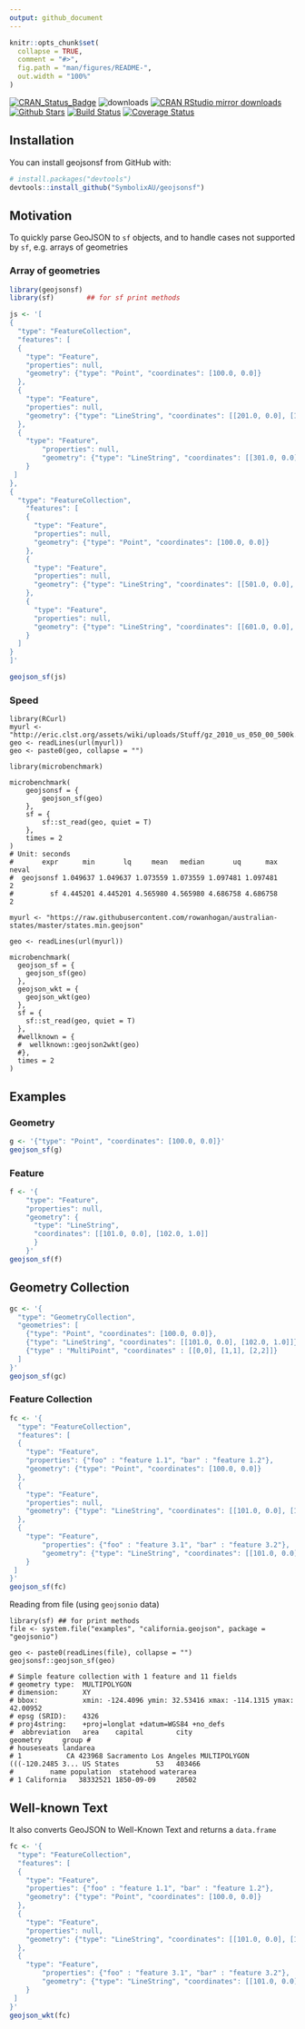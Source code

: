 ```yaml
---
output: github_document
---
```



```r
knitr::opts_chunk$set(
  collapse = TRUE,
  comment = "#>",
  fig.path = "man/figures/README-",
  out.width = "100%"
)
```

[![CRAN_Status_Badge](http://www.r-pkg.org/badges/version/geojsonsf)](http://cran.r-project.org/package=geojsonsf)
![downloads](http://cranlogs.r-pkg.org/badges/grand-total/geojsonsf)
[![CRAN RStudio mirror downloads](http://cranlogs.r-pkg.org/badges/geojsonsf)](http://cran.r-project.org/web/packages/geojsonsf/index.html)
[![Github Stars](https://img.shields.io/github/stars/SymbolixAU/geojsonsf.svg?style=social&label=Github)](https://github.com/SymbolixAU/geojsonsf)
[![Build Status](https://travis-ci.org/SymbolixAU/geojsonsf.svg?branch=master)](https://travis-ci.org/SymbolixAU/geojsonsf)
[![Coverage Status](https://codecov.io/github/SymbolixAU/geojsonsf/coverage.svg?branch=master)](https://codecov.io/github/SymbolixAU/geojsonsf?branch=master)

## Installation

You can install geojsonsf from GitHub with:

```r
# install.packages("devtools")
devtools::install_github("SymbolixAU/geojsonsf")
```

## Motivation

To quickly parse GeoJSON to `sf` objects, and to handle cases not supported by `sf`, e.g. arrays of geometries

### Array of geometries

```r
library(geojsonsf)
library(sf)        ## for sf print methods

js <- '[
{
  "type": "FeatureCollection",
  "features": [
  {
    "type": "Feature",
    "properties": null,
    "geometry": {"type": "Point", "coordinates": [100.0, 0.0]}
  },
  {
    "type": "Feature",
    "properties": null,
    "geometry": {"type": "LineString", "coordinates": [[201.0, 0.0], [102.0, 1.0]]}
  },
  {
    "type": "Feature",
	    "properties": null,
	    "geometry": {"type": "LineString", "coordinates": [[301.0, 0.0], [102.0, 1.0]]}
	}
 ]
},
{
  "type": "FeatureCollection",
	"features": [
	{
	  "type": "Feature",
	  "properties": null,
	  "geometry": {"type": "Point", "coordinates": [100.0, 0.0]}
	},
	{
	  "type": "Feature",
	  "properties": null,
	  "geometry": {"type": "LineString", "coordinates": [[501.0, 0.0], [102.0, 1.0]]}
	},
	{
	  "type": "Feature",
	  "properties": null,
	  "geometry": {"type": "LineString", "coordinates": [[601.0, 0.0], [102.0, 1.0]]}
	}
  ]
}
]'

geojson_sf(js)

```

### Speed

```
library(RCurl)
myurl <- "http://eric.clst.org/assets/wiki/uploads/Stuff/gz_2010_us_050_00_500k.json"
geo <- readLines(url(myurl))
geo <- paste0(geo, collapse = "")

library(microbenchmark)

microbenchmark(
	geojsonsf = {
		geojson_sf(geo)
	},
	sf = {
		sf::st_read(geo, quiet = T)
	},
	times = 2
)
# Unit: seconds
#       expr      min       lq     mean   median       uq      max neval
#  geojsonsf 1.049637 1.049637 1.073559 1.073559 1.097481 1.097481     2
#         sf 4.445201 4.445201 4.565980 4.565980 4.686758 4.686758     2

myurl <- "https://raw.githubusercontent.com/rowanhogan/australian-states/master/states.min.geojson"

geo <- readLines(url(myurl))

microbenchmark(
  geojson_sf = {
    geojson_sf(geo)
  },
  geojson_wkt = {
    geojson_wkt(geo)
  },
  sf = {
    sf::st_read(geo, quiet = T)
  },
  #wellknown = {
  #  wellknown::geojson2wkt(geo)
  #},
  times = 2
)

```

## Examples

### Geometry
```r
g <- '{"type": "Point", "coordinates": [100.0, 0.0]}'
geojson_sf(g)
```

### Feature
```r
f <- '{
	"type": "Feature",
	"properties": null,
	"geometry": {
	  "type": "LineString", 
	  "coordinates": [[101.0, 0.0], [102.0, 1.0]]
	  }
	}'
geojson_sf(f)
```


## Geometry Collection

```r
gc <- '{
  "type": "GeometryCollection",
  "geometries": [
    {"type": "Point", "coordinates": [100.0, 0.0]},
    {"type": "LineString", "coordinates": [[101.0, 0.0], [102.0, 1.0]]},
    {"type" : "MultiPoint", "coordinates" : [[0,0], [1,1], [2,2]]}
  ]
}'
geojson_sf(gc)
```

### Feature Collection

```r
fc <- '{
  "type": "FeatureCollection",
  "features": [
  {
    "type": "Feature",
    "properties": {"foo" : "feature 1.1", "bar" : "feature 1.2"},
    "geometry": {"type": "Point", "coordinates": [100.0, 0.0]}
  },
  {
    "type": "Feature",
    "properties": null,
    "geometry": {"type": "LineString", "coordinates": [[101.0, 0.0], [102.0, 1.0]]}
  },
  {
    "type": "Feature",
	    "properties": {"foo" : "feature 3.1", "bar" : "feature 3.2"},
	    "geometry": {"type": "LineString", "coordinates": [[101.0, 0.0], [102.0, 1.0]]}
	}
 ]
}'
geojson_sf(fc)
```

Reading from file (using `geojsonio` data)

```
library(sf) ## for print methods
file <- system.file("examples", "california.geojson", package = "geojsonio")

geo <- paste0(readLines(file), collapse = "")
geojsonsf::geojson_sf(geo)

# Simple feature collection with 1 feature and 11 fields
# geometry type:  MULTIPOLYGON
# dimension:      XY
# bbox:           xmin: -124.4096 ymin: 32.53416 xmax: -114.1315 ymax: 42.00952
# epsg (SRID):    4326
# proj4string:    +proj=longlat +datum=WGS84 +no_defs
#  abbreviation   area    capital        city                       geometry     group # 
# houseseats landarea
# 1           CA 423968 Sacramento Los Angeles MULTIPOLYGON (((-120.2485 3... US States         53   403466
#         name population  statehood waterarea
# 1 California   38332521 1850-09-09     20502

```
## Well-known Text

It also converts GeoJSON to Well-Known Text and returns a `data.frame`


```r
fc <- '{
  "type": "FeatureCollection",
  "features": [
  {
    "type": "Feature",
    "properties": {"foo" : "feature 1.1", "bar" : "feature 1.2"},
    "geometry": {"type": "Point", "coordinates": [100.0, 0.0]}
  },
  {
    "type": "Feature",
    "properties": null,
    "geometry": {"type": "LineString", "coordinates": [[101.0, 0.0], [102.0, 1.0]]}
  },
  {
    "type": "Feature",
	    "properties": {"foo" : "feature 3.1", "bar" : "feature 3.2"},
	    "geometry": {"type": "LineString", "coordinates": [[101.0, 0.0], [102.0, 1.0]]}
	}
 ]
}'
geojson_wkt(fc)
```


